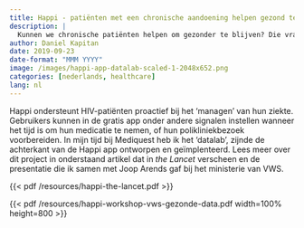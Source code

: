 ```yaml
---
title: Happi - patiënten met een chronische aandoening helpen gezond te blijven.
description: |
  Kunnen we chronische patiënten helpen om gezonder te blijven? Die vraag was het vertrekpunt voor internisten Joop Arends (UMC Utrecht) en Guido van den Berk (OLVG) om samen met E-sites de Happi app te ontwikkelen.
author: Daniel Kapitan
date: 2019-09-23
date-format: "MMM YYYY"
image: /images/happi-app-datalab-scaled-1-2048x652.png
categories: [nederlands, healthcare]
lang: nl
---
```


Happi ondersteunt HIV-patiënten proactief bij het ‘managen’ van hun ziekte. Gebruikers kunnen in de gratis app onder andere signalen instellen wanneer het tijd is om hun medicatie te nemen, of hun polikliniekbezoek voorbereiden. In mijn tijd bij Mediquest heb ik het 'datalab', zijnde de achterkant van de Happi app ontworpen en geïmplenteerd. Lees meer over dit project in onderstaand artikel dat in _the Lancet_ verscheen en de presentatie die ik samen met Joop Arends gaf bij het ministerie van VWS.

{{< pdf /resources/happi-the-lancet.pdf >}}

{{< pdf /resources/happi-workshop-vws-gezonde-data.pdf width=100% height=800 >}}


